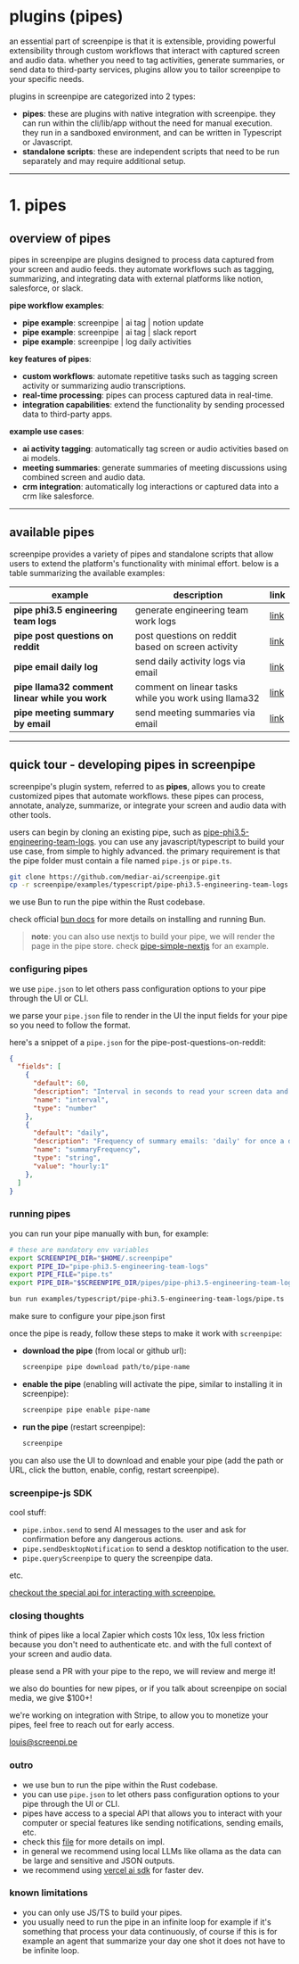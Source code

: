 
# plugins (pipes)

<MotionDiv>
  an essential part of screenpipe is that it is extensible, providing powerful extensibility through custom workflows that interact with captured screen and audio data. whether you need to tag activities, generate summaries, or send data to third-party services, plugins allow you to tailor screenpipe to your specific needs.

  plugins in screenpipe are categorized into 2 types:

  - **pipes**: these are plugins with native integration with screenpipe. they can run within the cli/lib/app without the need for manual execution. they run in a sandboxed environment, and can be written in Typescript or Javascript.
  - **standalone scripts**: these are independent scripts that need to be run separately and may require additional setup.
</MotionDiv>

---

# 1. pipes
## overview of pipes

<MotionDiv delay={0.3}>
  pipes in screenpipe are plugins designed to process data captured from your screen and audio feeds. they automate workflows such as tagging, summarizing, and integrating data with external platforms like notion, salesforce, or slack.

  **pipe workflow examples**:
  - **pipe example**: screenpipe | ai tag | notion update
  - **pipe example**: screenpipe | ai tag | slack report
  - **pipe example**: screenpipe | log daily activities

  **key features of pipes**:
  - **custom workflows**: automate repetitive tasks such as tagging screen activity or summarizing audio transcriptions.
  - **real-time processing**: pipes can process captured data in real-time.
  - **integration capabilities**: extend the functionality by sending processed data to third-party apps.

  **example use cases**:
  - **ai activity tagging**: automatically tag screen or audio activities based on ai models.
  - **meeting summaries**: generate summaries of meeting discussions using combined screen and audio data.
  - **crm integration**: automatically log interactions or captured data into a crm like salesforce.

</MotionDiv>

---

## available pipes

<MotionDiv delay={0.5}>
  screenpipe provides a variety of pipes and standalone scripts that allow users to extend the platform's functionality with minimal effort. below is a table summarizing the available examples:

| **example**                          | **description**                                  | **link**                          |
| ------------------------------------ | ------------------------------------------------ | --------------------------------- |
| **pipe phi3.5 engineering team logs**| generate engineering team work logs              | [link](https://github.com/mediar-ai/screenpipe/tree/main/examples/typescript/pipe-phi3.5-engineering-team-logs)                         |
| **pipe post questions on reddit**    | post questions on reddit based on screen activity           | [link](https://github.com/mediar-ai/screenpipe/tree/main/examples/typescript/pipe-post-questions-on-reddit)                         |
| **pipe email daily log**             | send daily activity logs via email               | [link](https://github.com/mediar-ai/screenpipe/tree/main/examples/typescript/pipe-email-daily-log)                         |
| **pipe llama32 comment linear while you work** | comment on linear tasks while you work using llama32 | [link](https://github.com/mediar-ai/screenpipe/tree/main/examples/typescript/pipe-llama32-comment-linear-while-you-work)                         |
| **pipe meeting summary by email**    | send meeting summaries via email                 | [link](https://github.com/mediar-ai/screenpipe/tree/main/examples/typescript/pipe-meeting-summary-by-email)                         |

</MotionDiv>

---

## quick tour - developing pipes in screenpipe
<MotionDiv delay={0.7}>

screenpipe's plugin system, referred to as **pipes**, allows you to create customized pipes that automate workflows. these pipes can process, annotate, analyze, summarize, or integrate your screen and audio data with other tools.

users can begin by cloning an existing pipe, such as [pipe-phi3.5-engineering-team-logs](https://github.com/mediar-ai/screenpipe/tree/main/examples/typescript/pipe-phi3.5-engineering-team-logs). you can use any javascript/typescript to build your use case, from simple to highly advanced. the primary requirement is that the pipe folder must contain a file named `pipe.js` or `pipe.ts`. 

```bash 
git clone https://github.com/mediar-ai/screenpipe.git
cp -r screenpipe/examples/typescript/pipe-phi3.5-engineering-team-logs screenpipe/examples/typescript/my-pipe
```

we use Bun to run the pipe within the Rust codebase.

check official [bun docs](https://bun.sh/docs) for more details on installing and running Bun.


> **note**: you can also use nextjs to build your pipe, we will render the page in the pipe store. check [pipe-simple-nextjs](https://github.com/mediar-ai/screenpipe/tree/main/examples/typescript/pipe-simple-nextjs) for an example.

### configuring pipes

we use `pipe.json` to let others pass configuration options to your pipe through the UI or CLI.

we parse your `pipe.json` file to render in the UI the input fields for your pipe so you need to follow the format. 

here's a snippet of a `pipe.json` for the pipe-post-questions-on-reddit:

```json 
{
  "fields": [
    {
      "default": 60,
      "description": "Interval in seconds to read your screen data and extract structured logs (will be used to summarize and send an email). Increase this value if using audio.",
      "name": "interval",
      "type": "number"
    },
    {
      "default": "daily",
      "description": "Frequency of summary emails: 'daily' for once a day at emailTime, or 'hourly:X' for every X hours (e.g., 'hourly:4' for every 4 hours)",
      "name": "summaryFrequency",
      "type": "string",
      "value": "hourly:1"
    },
  ]
}
```


### running pipes

you can run your pipe manually with bun, for example:

```bash
# these are mandatory env variables
export SCREENPIPE_DIR="$HOME/.screenpipe"
export PIPE_ID="pipe-phi3.5-engineering-team-logs"
export PIPE_FILE="pipe.ts"
export PIPE_DIR="$SCREENPIPE_DIR/pipes/pipe-phi3.5-engineering-team-logs"

bun run examples/typescript/pipe-phi3.5-engineering-team-logs/pipe.ts
```

make sure to configure your pipe.json first

once the pipe is ready, follow these steps to make it work with `screenpipe`:

- **download the pipe** (from local or github url):
  ```bash
  screenpipe pipe download path/to/pipe-name
  ```

- **enable the pipe** (enabling will activate the pipe, similar to installing it in screenpipe):
  ```bash
  screenpipe pipe enable pipe-name
  ```

- **run the pipe** (restart screenpipe):
  ```bash
  screenpipe
  ```

you can also use the UI to download and enable your pipe (add the path or URL, click the button, enable, config, restart screenpipe).

### screenpipe-js SDK 

cool stuff:
- `pipe.inbox.send` to send AI messages to the user and ask for confirmation before any dangerous actions.
- `pipe.sendDesktopNotification` to send a desktop notification to the user.
- `pipe.queryScreenpipe` to query the screenpipe data.

etc.

[checkout the special api for interacting with screenpipe.](https://github.com/mediar-ai/screenpipe/blob/main/screenpipe-js/main.ts)


### closing thoughts

think of pipes like a local Zapier which costs 10x less, 10x less friction because you don't need to authenticate etc. 
and with the full context of your screen and audio data.

please send a PR with your pipe to the repo, we will review and merge it!

we also do bounties for new pipes, or if you talk about screenpipe on social media, we give $100+!

we're working on integration with Stripe, to allow you to monetize your pipes, feel free to reach out for early access.

[louis@screenpi.pe](mailto:louis@screenpi.pe)

### outro 

- we use bun to run the pipe within the Rust codebase.
- you can use `pipe.json` to let others pass configuration options to your pipe through the UI or CLI.
- pipes have access to a special API that allows you to interact with your computer or special features like sending notifications, sending emails, etc.
- check this [file](https://github.com/mediar-ai/screenpipe/blob/main/screenpipe-core/src/pipes.rs) for more details on impl.
- in general we recommend using local LLMs like ollama as the data can be large and sensitive and JSON outputs.
- we recommend using [vercel ai sdk](https://github.com/vercel/ai) for faster dev.

### known limitations

- you can only use JS/TS to build your pipes.
- you usually need to run the pipe in an infinite loop for example if it's something that process your data continuously, of course if this is for example an agent that summarize your day one shot it does not have to be infinite loop.


</MotionDiv>
